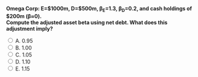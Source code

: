 ::: {.question-block}

<form onsubmit="event.preventDefault(); checkAnswer('module4_mcq_q50')" data-correct-answer="C">
  <strong style="display: block;">
  Omega Corp: E=$1000m, D=$500m, β<sub>E</sub>=1.3, β<sub>D</sub>=0.2, and cash holdings of $200m (β≈0).  
  Compute the adjusted asset beta using **net debt**. What does this adjustment imply?
  </strong>

  <label><input type="radio" name="module4_mcq_q50" value="A"> A. 0.95</label><br>
  <label><input type="radio" name="module4_mcq_q50" value="B"> B. 1.00</label><br>
  <label><input type="radio" name="module4_mcq_q50" value="C"> C. 1.05</label><br>
  <label><input type="radio" name="module4_mcq_q50" value="D"> D. 1.10</label><br>
  <label><input type="radio" name="module4_mcq_q50" value="E"> E. 1.15</label><br>
</form>

<div id="feedback-module4_mcq_q50" class="feedback" data-status="" style="display:none;">
✅ Correct: C. ≈ 1.05.  
Net Debt = 500−200 = 300 ⇒ EV = 1000+300=1300.  
β<sub>A</sub> = (1000/1300)×1.3 + (300/1300)×0.2 = 1.00 + 0.05 = 1.05.  
👉 Adjusting for cash avoids overstating the firm’s business risk when it holds large risk-free assets.
</div>

:::
